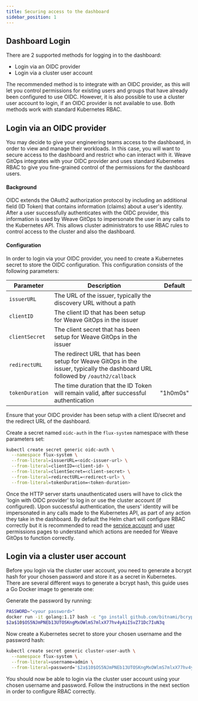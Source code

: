 ```yaml
---
title: Securing access to the dashboard
sidebar_position: 1
---
```


## Dashboard Login

There are 2 supported methods for logging in to the dashboard:
- Login via an OIDC provider
- Login via a cluster user account

The recommended method is to integrate with an OIDC provider, as this will let you control permissions for existing users and groups that have already been configured to use OIDC. However, it is also possible to use a cluster user account to login, if an OIDC provider is not available to use. Both methods work with standard Kubernetes RBAC.

## Login via an OIDC provider

You may decide to give your engineering teams access to the dashboard, in order to view and manage their workloads. In this case, you will want to secure access to the dashboard and restrict who can interact with it. Weave GitOps integrates with your OIDC provider and uses standard Kubernetes RBAC to give you fine-grained control of the permissions for the dashboard users.

#### Background

OIDC extends the OAuth2 authorization protocol by including an additional field (ID Token) that contains information (claims) about a user's identity. After a user successfully authenticates with the OIDC provider, this information is used by Weave GitOps to impersonate the user in any calls to the Kubernetes API. This allows cluster administrators to use RBAC rules to control access to the cluster and also the dashboard.

#### Configuration

In order to login via your OIDC provider, you need to create a Kubernetes secret to store the OIDC configuration. This configuration consists of the following parameters:

| Parameter         |  Description                                                                                                                      | Default   |
| ------------------|  -------------------------------------------------------------------------------------------------------------------------------- | --------- |
| `issuerURL`       |  The URL of the issuer, typically the discovery URL without a path                                                                |           |
| `clientID`        |  The client ID that has been setup for Weave GitOps in the issuer                                                                 |           |
| `clientSecret`    |  The client secret that has been setup for Weave GitOps in the issuer                                                             |           |
| `redirectURL`     |  The redirect URL that has been setup for Weave GitOps in the issuer, typically the dashboard URL followed by `/oauth2/callback ` |           |
| `tokenDuration`   |  The time duration that the ID Token will remain valid, after successful authentication                                           | "1h0m0s"  |

Ensure that your OIDC provider has been setup with a client ID/secret and the redirect URL of the dashboard.

Create a secret named `oidc-auth` in the `flux-system` namespace with these parameters set:

```sh
kubectl create secret generic oidc-auth \
  --namespace flux-system \
  --from-literal=issuerURL=<oidc-issuer-url> \
  --from-literal=clientID=<client-id> \
  --from-literal=clientSecret=<client-secret> \
  --from-literal=redirectURL=<redirect-url> \
  --from-literal=tokenDuration=<token-duration>
```

Once the HTTP server starts unauthenticated users will have to click the 'login with OIDC provider' to log in or use the cluster account (if configured). Upon successful authentication, the users' identity will be impersonated in any calls made to the Kubernetes API, as part of any action they take in the dashboard. By default the Helm chart will configure RBAC correctly but it is recommended to read the [service account](service-account-permissions.mdx) and [user](user-permissions.mdx) permissions pages to understand which actions are needed for Weave GitOps to function correctly.

## Login via a cluster user account

Before you login via the cluster user account, you need to generate a bcrypt hash for your chosen password and store it as a secret in Kubernetes. There are several different ways to generate a bcrypt hash, this guide uses a Go Docker image to generate one:

Generate the password by running:

```sh
PASSWORD="<your password>"
docker run -it golang:1.17 bash -c "go install github.com/bitnami/bcrypt-cli@v1.0.2 2> /dev/null && echo -n '$PASSWORD' | bcrypt-cli"
$2a$10$OS5NJmPNEb13UTOSKngMxOWlmS7mlxX77hv4yAiISvZ71Dc7IuN3q
```

Now create a Kubernetes secret to store your chosen username and the password hash:

```sh
kubectl create secret generic cluster-user-auth \
  --namespace flux-system \
  --from-literal=username=admin \
  --from-literal=password='$2a$10$OS5NJmPNEb13UTOSKngMxOWlmS7mlxX77hv4yAiISvZ71Dc7IuN3q'
```

You should now be able to login via the cluster user account using your chosen username and password. Follow the instructions in the next section in order to configure RBAC correctly.
